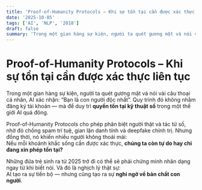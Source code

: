 ```yaml
---
title: 'Proof-of-Humanity Protocols – Khi sự tồn tại cần được xác thực liên tục'
date: '2025-10-05'
tags: ['AI', 'NLP', '2018']
draft: false
summary: 'Trong một gian hàng sự kiện, người ta quét gương mặt và nói vài câu thoại cá nhân, AI xác nhận: “Bạn'
---
```


# Proof-of-Humanity Protocols – Khi sự tồn tại cần được xác thực liên tục

Trong một gian hàng sự kiện, người ta quét gương mặt và nói vài câu thoại cá nhân, AI xác nhận: “Bạn là con người độc nhất”. Quy trình đó không nhằm đăng ký tài khoản — mà để duy trì **quyền tồn tại kỹ thuật số** trong một thế giới AI quá đông.

Proof-of-Humanity Protocols cho phép phân biệt người thật và tác tử số, nhờ đó chống spam trí tuệ, gian lận danh tính và deepfake chính trị. Nhưng đồng thời, nó khiến nhiều người không thoải mái:  
Nếu mỗi khoảnh khắc sống cần được xác thực, **chúng ta còn tự do hay chỉ đang xin phép tồn tại?**

Những đứa trẻ sinh ra từ 2025 trở đi có thể sẽ phải chứng minh nhân dạng ngay từ khi biết nói. Và đó là nghịch lý thật sự:  
AI tạo ra sự tiến bộ — nhưng cũng tạo ra sự **nghi ngờ về bản chất con người**.